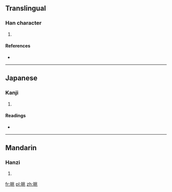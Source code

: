 ==Translingual==

===Han character===
{{Han char|rn=72|rad=日|as=06|sn=10|four=|canj=日中一人 (ALMO), X日中一人 (XALMO)}}

# {{defn|Han|sort=日06}}

====References====
* {{Han ref|kx=0494.200|dkj=13888|dj=0859.130|hdz=21508.140|uh=6640|ud=26176}}

----

==Japanese==

===Kanji===
{{ja-kanji|grade=|rs=日06}}

# {{defn|lang=ja|sort=日06}}

====Readings====
* {{ja-readings|on=[[ちょう]] (chō)|kun=[[あきらか]] (akiraka)}}

----

==Mandarin==

===Hanzi===
{{cmn-hanzi|pin=[[tiǎo]] ([[tiao3]])|wg=t'iao<sup>3</sup>}}

# {{defn|lang=cmn|sort=日06}}

[[fr:晀]]
[[pl:晀]]
[[zh:晀]]